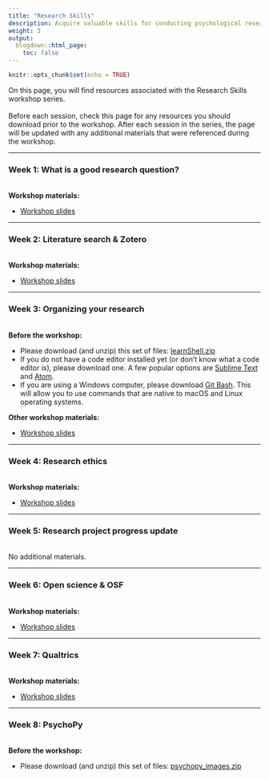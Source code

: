 ```yaml
---
title: "Research Skills"
description: Acquire valuable skills for conducting psychological research, from conducting literature reviews to developing your research question(s) to sharing your results with peers.
weight: 3
output:
  blogdown::html_page:
    toc: false
---
```


```r
knitr::opts_chunk$set(echo = TRUE)
```

On this page, you will find resources associated with the Research Skills workshop series.
<br><br>
Before each session, check this page for any resources you should download prior to the workshop. After each session in the series, the page will be updated with any additional materials that were referenced during the workshop.

<hr>

### Week 1: What is a good research question?
<br>
**Workshop materials:**
<ul>
<li><a href="/workshop_files/2022/research-skills/GoodResearchQuestion.pdf" download>Workshop slides</a>
</ul>

<hr>

### Week 2: Literature search & Zotero
<br>
**Workshop materials:**
<ul>
<li><a href="/workshop_files/2022/research-skills/sipps_lit-review-and-zotero_hdz.pdf" download>Workshop slides</a>
</ul>

<hr>

### Week 3: Organizing your research
<br>
**Before the workshop:**
<ul>
<li>Please download (and unzip) this set of files: <a href="/workshop_files/2022/research-skills/learnShell.zip" download>learnShell.zip</a>
<li>If you do not have a code editor installed yet (or don't know what a code editor is), please download one. A few popular options are [Sublime Text](https://www.sublimetext.com/){target="_blank"} and [Atom](https://atom.io/){target="_blank"}.
<li>If you are using a Windows computer, please download [Git Bash](https://gitforwindows.org/){target="_blank"}. This will allow you to use commands that are native to macOS and Linux operating systems.
</ul>

**Other workshop materials:**
<ul>
<li><a href="/workshop_files/2022/research-skills/week3_organizingResearchBash.pdf" download>Workshop slides</a>
</ul>

<hr>

### Week 4: Research ethics
<br>
**Workshop materials:**
<ul>
<li><a href="/workshop_files/2022/research-skills/week4_ResearchEthics.pdf" download>Workshop slides</a>
</ul>

<hr>

### Week 5: Research project progress update
<br>
No additional materials.

<hr>

### Week 6: Open science & OSF
<br>
**Workshop materials:**
<ul>
<li><a href="/workshop_files/2022/research-skills/SIPPS_OpenScience.pdf" download>Workshop slides</a>
</ul>

<hr>

### Week 7: Qualtrics
<br>
**Workshop materials:**
<ul>
<li><a href="/workshop_files/2022/research-skills/Qualtrics.pdf" download>Workshop slides</a>
</ul>

<hr>

### Week 8: PsychoPy
<br>
**Before the workshop:**
<ul>
<li>Please download (and unzip) this set of files: <a href="/workshop_files/2022/research-skills/psychopy_images.zip" download>psychopy_images.zip</a>
</ul>
